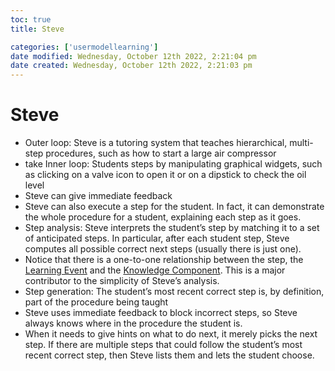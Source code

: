 ```yaml
---
toc: true
title: Steve

categories: ['usermodellearning']
date modified: Wednesday, October 12th 2022, 2:21:04 pm
date created: Wednesday, October 12th 2022, 2:21:03 pm
---
```


# Steve


- Outer loop: Steve is a tutoring system that teaches hierarchical, multi-step procedures, such as how to start a large air compressor
- take Inner loop: Students steps by manipulating graphical widgets, such as clicking on a valve icon to open it or on a dipstick to check the oil level
- Steve can give immediate feedback
- Steve can also execute a step for the student. In fact, it can demonstrate the whole procedure for a student, explaining each step as it goes.
- Step analysis: Steve interprets the student's step by matching it to a set of anticipated steps. In particular, after each student step, Steve computes all possible correct next steps (usually there is just one).
- Notice that there is a one-to-one relationship between the step, the [Learning Event](Learning%20Event.qmd) and the [Knowledge Component](Knowledge%20Component.qmd). This is a major contributor to the simplicity of Steve's analysis.
- Step generation: The student's most recent correct step is, by definition, part of the procedure being taught
- Steve uses immediate feedback to block incorrect steps, so Steve always knows where in the procedure the student is.
- When it needs to give hints on what to do next, it merely picks the next step. If there are multiple steps that could follow the student's most recent correct step, then Steve lists them and lets the student choose.



